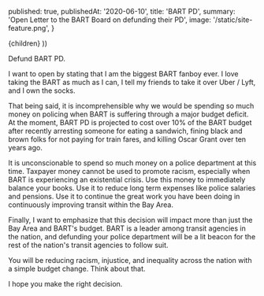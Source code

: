 
  published: true,
  publishedAt: '2020-06-10',
  title: 'BART PD',
  summary: 'Open Letter to the BART Board on defunding their PD',
  image: '/static/site-feature.png',
}

  <BlogPost path={router.pathname} meta={meta}>
    {children}
  </BlogPost>
))

Defund BART PD.

I want to open by stating that I am the biggest BART fanboy ever. I love taking the BART as much as I can, I tell my friends to take it over Uber / Lyft, and I own the socks.

That being said, it is incomprehensible why we would be spending so much money on policing when BART is suffering through a major budget deficit. At the moment, BART PD is projected to cost over 10% of the BART budget after recently arresting someone for eating a sandwich, fining black and brown folks for not paying for train fares, and killing Oscar Grant over ten years ago.

It is unconscionable to spend so much money on a police department at this time. Taxpayer money cannot be used to promote racism, especially when BART is experiencing an existential crisis. Use this money to immediately balance your books. Use it to reduce long term expenses like police salaries and pensions. Use it to continue the great work you have been doing in continuously improving transit within the Bay Area.

Finally, I want to emphasize that this decision will impact more than just the Bay Area and BART's budget. BART is a leader among transit agencies in the nation, and defunding your police department will be a lit beacon for the rest of the nation's transit agencies to follow suit. 

You will be reducing racism, injustice, and inequality across the nation with a simple budget change. Think about that.

I hope you make the right decision. 
